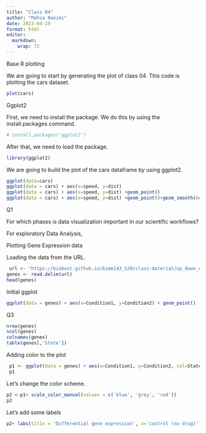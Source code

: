 ```yaml
---
title: "Class 04"
author: "Mahsa Naeimi"
date: 2023-04-19
format: html
editor: 
  markdown: 
    wrap: 72
---
```


Base R plotting

We are going to start by generating the plot of class 04. This code is
plotting the cars dataset.

```r
plot(cars)
```

Ggplot2

First, we need to install the package. We do this by using the
install.packages command.

```r
# install.packages('ggplot2')
```

After that, we need to load the package.

```r
library(ggplot2)
```

We are going to build the plot of the cars dataframe by using ggplot2.

```r
ggplot(data=cars)
ggplot(data = cars) + aes(x=speed, y=dist) 
ggplot(data = cars) + aes(x=speed, y=dist) +geom_point() 
ggplot(data = cars) + aes(x=speed, y=dist) +geom_point()+geom_smooth(method = 'lm')+ labs(title = 'distance vs. speed', subtitle = 'A nice subtitle', caption = 'BIMM143', x= 'Speed (MPH)', y= 'Distance (feet)')
```

Q1

For which phases is data visualization important in our scientific
workflows?

For exploratory Data Analysis,

Plotting Gene Expression data

Loading the data from the URL.

```r
 url <- "https://bioboot.github.io/bimm143_S20/class-material/up_down_expression.txt" 
genes <- read.delim(url) 
head(genes)
```

Initial ggplot

```r
ggplot(data = genes) + aes(x=Condition1, y=Condition2) + geom_point()


```

Q3

```r
nrow(genes) 
ncol(genes) 
colnames(genes)
table(genes[,'State'])
```

Adding color to the plot

```r
 p1 <- ggplot(data = genes) + aes(x=Condition1, y=Condition2, col=State) + geom_point() 
 p1
```

Let's change the color scheme.

```r
p2 <-p1+ scale_color_manual(values = c('blue', 'grey', 'red')) 
p2
```

Let's add some labels

```r
p2+ labs(title = 'Differential gene expression', x='control (no drug)', y= 'Drug treatment', caption= 'BIMM 143 - Class 05')
```
